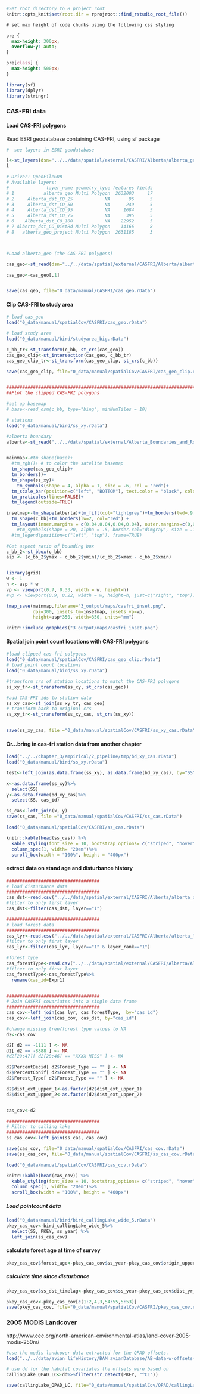 
```r
#Set root directory to R project root
knitr::opts_knit$set(root.dir = rprojroot::find_rstudio_root_file())
```



```css
# set max height of code chunks using the following css styling

pre {
  max-height: 300px;
  overflow-y: auto;
}

pre[class] {
  max-height: 500px;
}
```


```r
library(sf)
library(dplyr)
library(stringr)
```



### CAS-FRI data {-}

#### Load CAS-FRI polygons {-}

Read ESRI geodatabase containing CAS-FRI, using sf package 


```r
#  see layers in ESRI geodatabase

l<-st_layers(dsn="../../data/spatial/external/CASFRI/Alberta/alberta_geo.gdb")
l

# Driver: OpenFileGDB 
# Available layers:
#              layer_name geometry_type features fields
# 1           alberta_geo Multi Polygon  2632003     17
# 2     Alberta_dst_CO_25            NA       96      5
# 3     Alberta_dst_CO_50            NA      249      5
# 4     Alberta_dst_CO_95            NA     1684      5
# 5     Alberta_dst_CO_75            NA      395      5
# 6    Alberta_dst_CO_100            NA    22952      5
# 7 Alberta_dst_CO_DistRd Multi Polygon    14166      8
# 8   alberta_geo_project Multi Polygon  2631185      3



#Load alberta_geo (the CAS-FRI polygons)

cas_geo<-st_read(dsn="../../data/spatial/external/CASFRI/Alberta/alberta_geo.gdb", layer="alberta_geo")

cas_geo<-cas_geo[,1]


save(cas_geo, file="0_data/manual/CASFRI/cas_geo.rData")
```



#### Clip CAS-FRI to study area {-}

```r
# load cas_geo
load("0_data/manual/spatialCov/CASFRI/cas_geo.rData")

# load study area
load("0_data/manual/bird/studyarea_big.rData")

c_bb_tr<-st_transform(c_bb, st_crs(cas_geo))
cas_geo_clip<-st_intersection(cas_geo, c_bb_tr)
cas_geo_clip_tr<-st_transform(cas_geo_clip, st_crs(c_bb))

save(cas_geo_clip, file="0_data/manual/spatialCov/CASFRI/cas_geo_clip.rData")


##############################################################################
##Plot the clipped CAS-FRI polygons

#set up basemap
# base<-read_osm(c_bb, type="bing", minNumTiles = 10)

# stations
load("0_data/manual/bird/ss_xy.rData")

#alberta boundary
alberta<-st_read("../../data/spatial/external/Alberta_Boundaries_and_Roads/Alberta/Alberta.shp")


mainmap<-#tm_shape(base)+
  #tm_rgb()+ # to color the satelite basemap
  tm_shape(cas_geo_clip)+
  tm_borders()+
  tm_shape(ss_xy)+
    tm_symbols(shape = 4, alpha = 1, size = .6, col = "red")+
  tm_scale_bar(position=c("left", "BOTTOM"), text.color = "black", color.light="lightgrey")+
  tm_graticules(lines=FALSE)+
  tm_legend(outside=TRUE)

insetmap<-tm_shape(alberta)+tm_fill(col="lightgrey")+tm_borders(lwd=.9, col="black")+
  tm_shape(c_bb)+tm_borders(lw=2, col="red") +
  tm_layout(inner.margins = c(0.04,0.04,0.04,0.04), outer.margins=c(0,0,0,0), bg.color="transparent", frame = FALSE)
    #tm_symbols(shape = 20, alpha = .5, border.col="dimgray", size = .1, col = "black")
  #tm_legend(position=c("left", "top"), frame=TRUE)

#Get aspect ratio of bounding box
c_bb_2<-st_bbox(c_bb)
asp <- (c_bb_2$ymax - c_bb_2$ymin)/(c_bb_2$xmax - c_bb_2$xmin)


library(grid)
w <- 1
h <- asp * w
vp <- viewport(0.7, 0.33, width = w, height=h)
#vp <- viewport(0.9, 0.22, width = w, height=h, just=c("right", "top"))

tmap_save(mainmap,filename="3_output/maps/casfri_inset.png",
          dpi=300, insets_tm=insetmap, insets_vp=vp,
          height=asp*350, width=350, units="mm")
```

```r
knitr::include_graphics("3_output/maps/casfri_inset.png")
```



#### Spatial join point count locations with CAS-FRI polygons {-}


```r
#load clipped cas-fri polygons
load("0_data/manual/spatialCov/CASFRI/cas_geo_clip.rData")
# load point count locations
load("0_data/manual/bird/ss_xy.rData")

#transform crs of station locations to match the CAS-FRI polygons
ss_xy_tr<-st_transform(ss_xy, st_crs(cas_geo))

#add CAS-FRI ids to station data
ss_xy_cas<-st_join(ss_xy_tr, cas_geo)
# transform back to original crs
ss_xy_tr<-st_transform(ss_xy_cas, st_crs(ss_xy))


save(ss_xy_cas, file ="0_data/manual/spatialCov/CASFRI/ss_xy_cas.rData")

```

#### Or...bring in cas-fri station data from another chapter {-}

```r
load("../../chapter_3/empirical/2_pipeline/tmp/bd_xy_cas.rData")
load("0_data/manual/bird/ss_xy.rData")

test<-left_join(as.data.frame(ss_xy), as.data.frame(bd_xy_cas), by="SS")

x<-as.data.frame(ss_xy)%>%
  select(SS)
y<-as.data.frame(bd_xy_cas)%>%
  select(SS, cas_id)

ss_cas<-left_join(x, y)
save(ss_cas, file ="0_data/manual/spatialCov/CASFRI/ss_cas.rData")

```

```r
load("0_data/manual/spatialCov/CASFRI/ss_cas.rData")

knitr::kable(head(ss_cas)) %>%
  kable_styling(font_size = 10, bootstrap_options= c("striped", "hover", "condensed" ), full_width= F, position="center") %>%
  column_spec(1, width= "20em")%>%
  scroll_box(width = "100%", height = "400px")
```




#### extract data on stand age and disturbance history {-}

```r
###################################
# load disturbance data
###################################
cas_dst<-read.csv("../../data/spatial/external/CASFRI/Alberta/alberta_dst.csv")
#filter to only first layer
cas_dst<-filter(cas_dst, layer=="1")

###################################
# load forest data 
###################################
cas_lyr<-read.csv("../../data/spatial/external/CASFRI/Alberta/alberta_lyr.csv")
#filter to only first layer
cas_lyr<-filter(cas_lyr, layer=="1" & layer_rank=="1")

#forest type
cas_forestType<-read.csv("../../data/spatial/external/CASFRI/Alberta/Alberta_forestType.csv")
#filter to only first layer
cas_forestType<-cas_forestType%>%
  rename(cas_id=Expr1)


###################################
# Join CASFRI covariates into a single data frame
###################################
cas_cov<-left_join(cas_lyr, cas_forestType,  by="cas_id")
cas_cov<-left_join(cas_cov, cas_dst, by="cas_id")

#change missing tree/forest type values to NA
d2<-cas_cov

d2[ d2 == -1111 ] <- NA 
d2[ d2 == -8888 ] <- NA 
#d2[29:47][ d2[28:46] == "XXXX MISS" ] <- NA     

d2$PercentDecid[ d2$Forest_Type == "" ] <- NA
d2$PercentConif[ d2$Forest_Type == "" ] <- NA
d2$Forest_Type[ d2$Forest_Type == "" ] <- NA

d2$dist_ext_upper_1<-as.factor(d2$dist_ext_upper_1)
d2$dist_ext_upper_2<-as.factor(d2$dist_ext_upper_2)


cas_cov<-d2

###################################
# Filter to calling lake
###################################     
ss_cas_cov<-left_join(ss_cas, cas_cov)

save(cas_cov, file="0_data/manual/spatialCov/CASFRI/cas_cov.rData")
save(ss_cas_cov, file="0_data/manual/spatialCov/CASFRI/ss_cas_cov.rData")
```

```r
load("0_data/manual/spatialCov/CASFRI/cas_cov.rData")

knitr::kable(head(cas_cov)) %>%
  kable_styling(font_size = 10, bootstrap_options= c("striped", "hover", "condensed" ), full_width= F, position="center") %>%
  column_spec(1, width= "20em")%>%
  scroll_box(width = "100%", height = "400px")
```




##### Load pointcount data {-}

```r
load("0_data/manual/bird/bird_callingLake_wide_5.rData")
pkey_cas_cov<-bird_callingLake_wide_5%>%
  select(SS, PKEY, ss_year) %>%
  left_join(ss_cas_cov)
```

#### calculate forest age at time of survey {-}

```r
pkey_cas_cov$forest_age<-pkey_cas_cov$ss_year-pkey_cas_cov$origin_upper
```

##### calculate time since disturbance {-}

```r
pkey_cas_cov$ss_dst_timelag<-pkey_cas_cov$ss_year-pkey_cas_cov$dist_yr_1

pkey_cas_cov<-pkey_cas_cov[c(1:2,4,3,54:55,5:53)]
save(pkey_cas_cov, file="0_data/manual/spatialCov/CASFRI/pkey_cas_cov.rData")
```



### 2005 MODIS Landcover {-}

http://www.cec.org/north-american-environmental-atlas/land-cover-2005-modis-250m/


```r
#use the modis landcover data extracted for the QPAD offsets.
load("../../data/avian_lifeHistory/BAM_avianDatabase/AB-data-w-offsets-to-Brendan.RData")

# use dd for the habitat covariates the offsets were based on
callingLake_QPAD_LC<-dd%>%filter(str_detect(PKEY, "^CL"))

save(callingLake_QPAD_LC, file="0_data/manual/spatialCov/QPAD/callingLake_QPAD_LC.rData")

```





